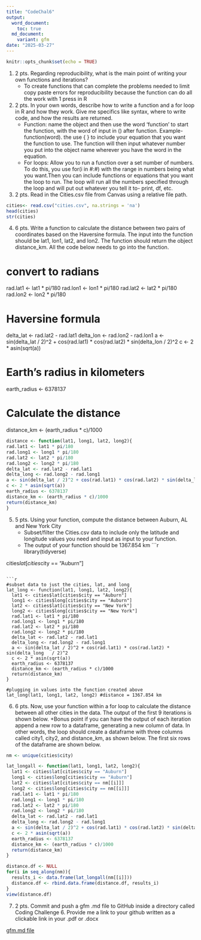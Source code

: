 ```yaml
---
title: "CodeChal6"
output:
  word_document: 
    toc: true
  md_document: 
    variant: gfm
date: "2025-03-27"
---
```


```r
knitr::opts_chunk$set(echo = TRUE)
```

1. 2 pts. Regarding reproducibility, what is the main point of writing your own functions and iterations? 
    + To create functions that can complete the problems needed to limit copy paste errors for reproducibility because the function can do all the work with 1 press in R

2. 2 pts. In your own words, describe how to write a function and a for loop in R and how they work. Give me specifics like syntax, where to write code, and how the results are returned. 
    + Function: name the object and then use the word 'function' to start the function, with the word of input in () after function. Example- function(word). the use { }
to include your equation that you want the function to use. The function will then input whatever number you put into the object name wherever you have the word in the equation.
    + For loops: Allow you to run a function over a set number of numbers. To do this, you use for(i in #:#) with the range in numbers being what you want.Then you can include functions or equations that you want the loop to run. The loop will run all the numbers specified through the loop and will put out whatever you tell it to- print, df, etc. 
    
3. 2 pts. Read in the Cities.csv file from Canvas using a relative file path.
```r
cities<- read.csv("cities.csv", na.strings = 'na')
head(cities)
str(cities)
```

4. 6 pts. Write a function to calculate the distance between two pairs of coordinates based on the Haversine formula. The input into the function should be lat1, lon1, lat2, and lon2. The function should return the object distance_km. All the code below needs to go into the function.

# convert to radians
rad.lat1 <- lat1 * pi/180
rad.lon1 <- lon1 * pi/180
rad.lat2 <- lat2 * pi/180
rad.lon2 <- lon2 * pi/180

# Haversine formula
delta_lat <- rad.lat2 - rad.lat1
delta_lon <- rad.lon2 - rad.lon1
a <- sin(delta_lat / 2)^2 + cos(rad.lat1) * cos(rad.lat2) * sin(delta_lon / 2)^2
c <- 2 * asin(sqrt(a)) 

# Earth's radius in kilometers
earth_radius <- 6378137

# Calculate the distance
distance_km <- (earth_radius * c)/1000
```r
distance <- function(lat1, long1, lat2, long2){
rad.lat1 <- lat1 * pi/180
rad.long1 <- long1 * pi/180
rad.lat2 <- lat2 * pi/180
rad.long2 <- long2 * pi/180
delta_lat <- rad.lat2 - rad.lat1
delta_long <- rad.long2 - rad.long1
a <- sin(delta_lat / 2)^2 + cos(rad.lat1) * cos(rad.lat2) * sin(delta_long / 2)^2
c <- 2 * asin(sqrt(a)) 
earth_radius <- 6378137
distance_km <- (earth_radius * c)/1000
return(distance_km)
}
```


5. 5 pts. Using your function, compute the distance between Auburn, AL and New York City 
    +	Subset/filter the Cities.csv data to include only the latitude and longitude values you need and input as input to your function. 
    +	The output of your function should be 1367.854 km
```r
library(tidyverse)

cities$lat[cities$city == "Auburn"]
```

```r
#subset data to just the cities, lat, and long
lat_long <- function(lat1, long1, lat2, long2){
  lat1 <- cities$lat[cities$city == "Auburn"]
  long1 <- cities$long[cities$city == "Auburn"]
  lat2 <- cities$lat[cities$city == "New York"]
  long2 <- cities$long[cities$city == "New York"]
  rad.lat1 <- lat1 * pi/180
  rad.long1 <- long1 * pi/180
  rad.lat2 <- lat2 * pi/180
  rad.long2 <- long2 * pi/180
  delta_lat <- rad.lat2 - rad.lat1
  delta_long <- rad.long2 - rad.long1
  a <- sin(delta_lat / 2)^2 + cos(rad.lat1) * cos(rad.lat2) * sin(delta_long   / 2)^2
  c <- 2 * asin(sqrt(a)) 
  earth_radius <- 6378137
  distance_km <- (earth_radius * c)/1000
  return(distance_km)
}

#plugging in values into the function created above
lat_long(lat1, long1, lat2, long2) #distance = 1367.854 km
```

6. 6 pts. Now, use your function within a for loop to calculate the distance between all other cities in the data. The output of the first 9 iterations is shown below.
    +Bonus point if you can have the output of each iteration append a new row to a dataframe, generating a new column of data. In other words, the loop should create a dataframe with three columns called city1, city2, and distance_km, as shown below. The first six rows of the dataframe are shown below.
```r
nm <- unique(cities$city)

lat_longall <- function(lat1, long1, lat2, long2){
  lat1 <- cities$lat[cities$city == "Auburn"]
  long1 <- cities$long[cities$city == "Auburn"]
  lat2 <- cities$lat[cities$city == nm[[i]]]
  long2 <- cities$long[cities$city == nm[[i]]]
  rad.lat1 <- lat1 * pi/180
  rad.long1 <- long1 * pi/180
  rad.lat2 <- lat2 * pi/180
  rad.long2 <- long2 * pi/180
  delta_lat <- rad.lat2 - rad.lat1
  delta_long <- rad.long2 - rad.long1
  a <- sin(delta_lat / 2)^2 + cos(rad.lat1) * cos(rad.lat2) * sin(delta_long   / 2)^2
  c <- 2 * asin(sqrt(a)) 
  earth_radius <- 6378137
  distance_km <- (earth_radius * c)/1000
  return(distance_km)
}

distance.df <- NULL
for(i in seq_along(nm)){
  results_i <- data.frame(lat_longall(nm[[i]]))
  distance.df <- rbind.data.frame(distance.df, results_i)
}
view(distance.df)

```

  
7. 2 pts. Commit and push a gfm .md file to GitHub inside a directory called Coding Challenge 6. Provide me a link to your github written as a clickable link in your .pdf or .docx

[gfm.md file](https://github.com/kingjad33/PLPA6820Class/blob/main/Code%20Challenge%206/CodeChal6.md)


